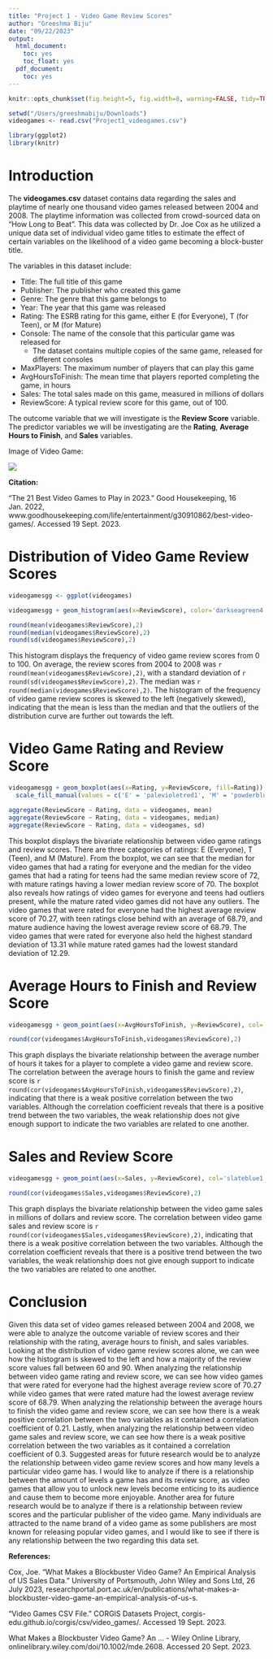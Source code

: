 ```yaml
---
title: "Project 1 - Video Game Review Scores"
author: "Greeshma Biju"
date: "09/22/2023"
output:
  html_document:
    toc: yes
    toc_float: yes
  pdf_document:
    toc: yes
---
```


```r
knitr::opts_chunk$set(fig.height=5, fig.width=8, warning=FALSE, tidy=TRUE, tidy.opts=list(width.cutoff=60))
```

```r
setwd("/Users/greeshmabiju/Downloads")
videogames <- read.csv("Project1_videogames.csv")
```

```r
library(ggplot2)
library(knitr)
```

# **Introduction**

The **videogames.csv** dataset contains data regarding the sales and playtime of nearly one thousand video games released between 2004 and 2008. The playtime information was collected from crowd-sourced data on “How Long to Beat”. This data was collected by Dr. Joe Cox as he utilized a unique data set of individual video game titles to estimate the effect of certain variables on the likelihood of a video game becoming a block-buster title.

The variables in this dataset include:

* Title: The full title of this game
* Publisher: The publisher who created this game
* Genre: The genre that this game belongs to
* Year: The year that this game was released
* Rating: The ESRB rating for this game, either E (for Everyone), T (for Teen), or M (for Mature)
* Console: The name of the console that this particular game was released for
  + The dataset contains multiple copies of the same game, released for different consoles
* MaxPlayers: The maximum number of players that can play this game
* AvgHoursToFinish: The mean time that players reported completing the game, in hours
* Sales: The total sales made on this game, measured in millions of dollars
* ReviewScore: A typical review score for this game, out of 100.

The outcome variable that we will investigate is the **Review Score** variable. The predictor variables we will be investigating are the **Rating**, **Average Hours to Finish**, and **Sales** variables. 

Image of Video Game:

![](/Users/greeshmabiju/Downloads/VGPicture.png)

**Citation:**

"The 21 Best Video Games to Play in 2023." Good Housekeeping, 16 Jan. 2022, www.goodhousekeeping.com/life/entertainment/g30910862/best-video-games/. Accessed 19 Sept. 2023.

# **Distribution of Video Game Review Scores**

```r
videogamesgg <- ggplot(videogames)

videogamesgg + geom_histogram(aes(x=ReviewScore), color='darkseagreen4', fill='darkseagreen1') + labs(title='Distribution of Video Game Review Scores',x='Review Scores', y= 'Frequency') + theme_classic()
```


```r
round(mean(videogames$ReviewScore),2)
round(median(videogames$ReviewScore),2)
round(sd(videogames$ReviewScore),2)
```

This histogram displays the frequency of video game review scores from 0 to 100. On average, the review scores from 2004 to 2008 was `r round(mean(videogames$ReviewScore),2)`, with a standard deviation of `r round(sd(videogames$ReviewScore),2)`. The median was `r round(median(videogames$ReviewScore),2)`. The histogram of the frequency of video game review scores is skewed to the left (negatively skewed), indicating that the mean is less than the median and that the outliers of the distribution curve are further out towards the left. 

# **Video Game Rating and Review Score**

```r

videogamesgg + geom_boxplot(aes(x=Rating, y=ReviewScore, fill=Rating)) + labs(title='Video Game Rating and Review Score',x='Rating',y='Review Score') +
  scale_fill_manual(values = c('E' = 'palevioletred1', 'M' = 'powderblue', 'T' = 'mediumaquamarine')) + theme_minimal()
```

```r
aggregate(ReviewScore ~ Rating, data = videogames, mean)
aggregate(ReviewScore ~ Rating, data = videogames, median)
aggregate(ReviewScore ~ Rating, data = videogames, sd)
```

This boxplot displays the bivariate relationship between video game ratings and review scores. There are three categories of ratings: E (Everyone), T (Teen), and M (Mature). From the boxplot, we can see that the median for video games that had a rating for everyone and the median for the video games that had a rating for teens had the same median review score of 72, with mature ratings having a lower median review score of 70. The boxplot also reveals how ratings of video games for everyone and teens had outliers present, while the mature rated video games did not have any outliers. The video games that were rated for everyone had the highest average review score of 70.27, with teen ratings close behind with an average of 68.79, and mature audience having the lowest average review score of 68.79. The video games that were rated for everyone also held the highest standard deviation of 13.31 while mature rated games had the lowest standard deviation of 12.29.

# **Average Hours to Finish and Review Score**

```r

videogamesgg + geom_point(aes(x=AvgHoursToFinish, y=ReviewScore), col='darkorchid1') + labs(title='Average Hours to Finish Video Game and Review Score',x='Average Hours to Finish the Game',y='Review Score')

```

```r
round(cor(videogames$AvgHoursToFinish,videogames$ReviewScore),2)
```

This graph displays the bivariate relationship between the average number of hours it takes for a player to complete a video game and review score. The correlation between the average hours to finish the game and review score is `r round(cor(videogames$AvgHoursToFinish,videogames$ReviewScore),2)`, indicating that there is a weak positive correlation between the two variables. Although the correlation coefficient reveals that there is a positive trend between the two variables, the weak relationship does not give enough support to indicate the two variables are related to one another.  

# **Sales and Review Score**

```r

videogamesgg + geom_point(aes(x=Sales, y=ReviewScore), col='slateblue1') + labs(title='Video Game Sales and Review Score',x='Sales (millions of $)',y='Review Score')

```

```r
round(cor(videogames$Sales,videogames$ReviewScore),2)
```

This graph displays the bivariate relationship between the video game sales in millions of dollars and review score. The correlation between video game sales and review score is `r round(cor(videogames$Sales,videogames$ReviewScore),2)`, indicating that there is a weak positive correlation between the two variables. Although the correlation coefficient reveals that there is a positive trend between the two variables, the weak relationship does not give enough support to indicate the two variables are related to one another.  

# **Conclusion**

Given this data set of video games released between 2004 and 2008, we were able to analyze the outcome variable of review scores and their relationship with the rating, average hours to finish, and sales variables. Looking at the distribution of video game review scores alone, we can wee how the histogram is skewed to the left and how a majority of the review score values fall between 60 and 90. When analyzing the relationship between video game rating and review score, we can see how video games that were rated for everyone had the highest average review score of 70.27 while video games that were rated mature had the lowest average review score of 68.79. When analyzing the relationship between the average hours to finish the video game and review score, we can see how there is a weak positive correlation between the two variables as it contained a correlation coefficient of 0.21. Lastly, when analyzing the relationship between video game sales and review score, we can see how there is a weak positive correlation between the two variables as it contained a correlation coefficient of 0.3. Suggested areas for future research would be to analyze the relationship between video game review scores and how many levels a particular video game has. I would like to analyze if there is a relationship between the amount of levels a game has and its review score, as video games that allow you to unlock new levels become enticing to its audience and cause them to become more enjoyable. Another area for future research would be to analyze if there is a relationship between review scores and the particular publisher of the video game. Many individuals are attracted to the name brand of a video game as some publishers are most known for releasing popular video games, and I would like to see if there is any relationship between the two regarding this data set. 

**References:**

Cox, Joe. “What Makes a Blockbuster Video Game? An Empirical Analysis of US Sales Data.” University of Portsmouth, John Wiley and Sons Ltd, 26 July 2023, researchportal.port.ac.uk/en/publications/what-makes-a-blockbuster-video-game-an-empirical-analysis-of-us-s. 

“Video Games CSV File.” CORGIS Datasets Project, corgis-edu.github.io/corgis/csv/video_games/. Accessed 19 Sept. 2023. 

What Makes a Blockbuster Video Game? An ... - Wiley Online Library, onlinelibrary.wiley.com/doi/10.1002/mde.2608. Accessed 20 Sept. 2023. 

